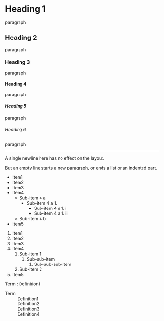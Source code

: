 = Heading 1 =

paragraph

== Heading 2 ==

paragraph

=== Heading 3 ===

paragraph
==== Heading 4 ====
paragraph
===== Heading 5 =====
paragraph
====== Heading 6 ======
paragraph

----

A single newline here
has no effect on the layout.

But an empty line starts a new paragraph,
or ends a list or an indented part.

* Item1
* Item2
* Item3
* Item4
** Sub-item 4 a
*** Sub-item 4 a 1.
**** Sub-item 4 a 1. i
**** Sub-item 4 a 1. ii
** Sub-item 4 b
* Item5

# Item1
# Item2
# Item3
# Item4
## Sub-item 1
### Sub-sub-item
#### Sub-sub-sub-item
## Sub-item 2
# Item5

; Term : Definition1

; Term
: Definition1
: Definition2
: Definition3
: Definition4
